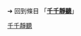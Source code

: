 {{LPR
|article = 千千靜聽
|latest_release_version = 9.1.11（beta）
|latest_release_date = {{release date and age|2015|04|09}}
}}<noinclude>

➔ 回到條目 「'''[[千千靜聽]]'''」
[[Category:最新預覽版模板|千千靜聽]]
</noinclude>